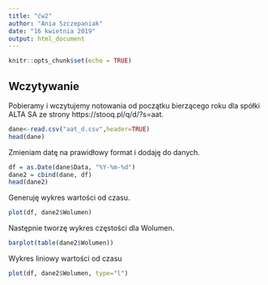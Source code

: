 ```yaml
---
title: "ćw2"
author: "Ania Szczepaniak"
date: "16 kwietnia 2019"
output: html_document
---
```


```r
knitr::opts_chunk$set(echo = TRUE)
```

## Wczytywanie

Pobieramy i wczytujemy notowania od początku bierzącego roku dla spółki ALTA SA ze strony https://stooq.pl/q/d/?s=aat. 

```r
dane<-read.csv("aat_d.csv",header=TRUE)
head(dane)
```
Zmieniam datę na prawidłowy format i dodaję do danych.
```r
df = as.Date(dane$Data, "%Y-%m-%d")
dane2 = cbind(dane, df)
head(dane2)
```
Generuję wykres wartości od czasu.
```r
plot(df, dane2$Wolumen)

```
Następnie tworzę wykres częstości dla Wolumen.
```r
barplot(table(dane2$Wolumen))
```
Wykres liniowy wartości od czasu
```r
plot(df, dane2$Wolumen, type="l")
```

